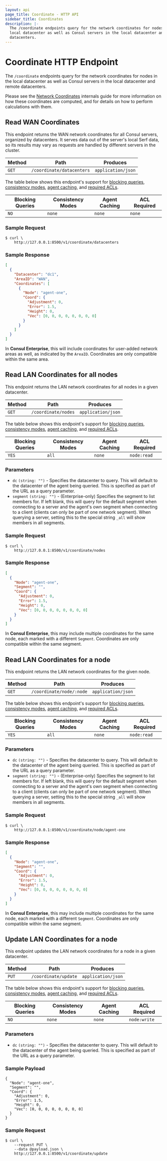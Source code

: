 ```yaml
---
layout: api
page_title: Coordinate - HTTP API
sidebar_title: Coordinates
description: |-
  The /coordinate endpoints query for the network coordinates for nodes in the
  local datacenter as well as Consul servers in the local datacenter and remote
  datacenters.
---
```


# Coordinate HTTP Endpoint

The `/coordinate` endpoints query for the network coordinates for nodes in the
local datacenter as well as Consul servers in the local datacenter and remote
datacenters.

Please see the [Network Coordinates](/docs/internals/coordinates) internals
guide for more information on how these coordinates are computed, and for
details on how to perform calculations with them.

## Read WAN Coordinates

This endpoint returns the WAN network coordinates for all Consul servers,
organized by datacenters. It serves data out of the server's local Serf data, so
its results may vary as requests are handled by different servers in the
cluster.

| Method | Path                      | Produces           |
| ------ | ------------------------- | ------------------ |
| `GET`  | `/coordinate/datacenters` | `application/json` |

The table below shows this endpoint's support for
[blocking queries](/api/features/blocking),
[consistency modes](/api/features/consistency),
[agent caching](/api/features/caching), and
[required ACLs](/api#authentication).

| Blocking Queries | Consistency Modes | Agent Caching | ACL Required |
| ---------------- | ----------------- | ------------- | ------------ |
| `NO`             | `none`            | `none`        | `none`       |

### Sample Request

```text
$ curl \
    http://127.0.0.1:8500/v1/coordinate/datacenters
```

### Sample Response

```json
[
  {
    "Datacenter": "dc1",
    "AreaID": "WAN",
    "Coordinates": [
      {
        "Node": "agent-one",
        "Coord": {
          "Adjustment": 0,
          "Error": 1.5,
          "Height": 0,
          "Vec": [0, 0, 0, 0, 0, 0, 0, 0]
        }
      }
    ]
  }
]
```

In **Consul Enterprise**, this will include coordinates for user-added network
areas as well, as indicated by the `AreaID`. Coordinates are only compatible
within the same area.

## Read LAN Coordinates for all nodes

This endpoint returns the LAN network coordinates for all nodes in a given
datacenter.

| Method | Path                | Produces           |
| ------ | ------------------- | ------------------ |
| `GET`  | `/coordinate/nodes` | `application/json` |

The table below shows this endpoint's support for
[blocking queries](/api/features/blocking),
[consistency modes](/api/features/consistency),
[agent caching](/api/features/caching), and
[required ACLs](/api#authentication).

| Blocking Queries | Consistency Modes | Agent Caching | ACL Required |
| ---------------- | ----------------- | ------------- | ------------ |
| `YES`            | `all`             | `none`        | `node:read`  |

### Parameters

- `dc` `(string: "")` - Specifies the datacenter to query. This will default to
  the datacenter of the agent being queried. This is specified as part of the
  URL as a query parameter.
- `segment` `(string: "")` - (Enterprise-only) Specifies the segment to list members for.
  If left blank, this will query for the default segment when connecting to a server and
  the agent's own segment when connecting to a client (clients can only be part of one
  network segment). When querying a server, setting this to the special string `_all`
  will show members in all segments.

### Sample Request

```text
$ curl \
    http://127.0.0.1:8500/v1/coordinate/nodes
```

### Sample Response

```json
[
  {
    "Node": "agent-one",
    "Segment": "",
    "Coord": {
      "Adjustment": 0,
      "Error": 1.5,
      "Height": 0,
      "Vec": [0, 0, 0, 0, 0, 0, 0, 0]
    }
  }
]
```

In **Consul Enterprise**, this may include multiple coordinates for the same node,
each marked with a different `Segment`. Coordinates are only compatible within the same
segment.

## Read LAN Coordinates for a node

This endpoint returns the LAN network coordinates for the given node.

| Method | Path                     | Produces           |
| ------ | ------------------------ | ------------------ |
| `GET`  | `/coordinate/node/:node` | `application/json` |

The table below shows this endpoint's support for
[blocking queries](/api/features/blocking),
[consistency modes](/api/features/consistency),
[agent caching](/api/features/caching), and
[required ACLs](/api#authentication).

| Blocking Queries | Consistency Modes | Agent Caching | ACL Required |
| ---------------- | ----------------- | ------------- | ------------ |
| `YES`            | `all`             | `none`        | `node:read`  |

### Parameters

- `dc` `(string: "")` - Specifies the datacenter to query. This will default to
  the datacenter of the agent being queried. This is specified as part of the
  URL as a query parameter.
- `segment` `(string: "")` - (Enterprise-only) Specifies the segment to list members for.
  If left blank, this will query for the default segment when connecting to a server and
  the agent's own segment when connecting to a client (clients can only be part of one
  network segment). When querying a server, setting this to the special string `_all`
  will show members in all segments.

### Sample Request

```text
$ curl \
    http://127.0.0.1:8500/v1/coordinate/node/agent-one
```

### Sample Response

```json
[
  {
    "Node": "agent-one",
    "Segment": "",
    "Coord": {
      "Adjustment": 0,
      "Error": 1.5,
      "Height": 0,
      "Vec": [0, 0, 0, 0, 0, 0, 0, 0]
    }
  }
]
```

In **Consul Enterprise**, this may include multiple coordinates for the same node,
each marked with a different `Segment`. Coordinates are only compatible within the same
segment.

## Update LAN Coordinates for a node

This endpoint updates the LAN network coordinates for a node in a given
datacenter.

| Method | Path                 | Produces           |
| ------ | -------------------- | ------------------ |
| `PUT`  | `/coordinate/update` | `application/json` |

The table below shows this endpoint's support for
[blocking queries](/api/features/blocking),
[consistency modes](/api/features/consistency),
[agent caching](/api/features/caching), and
[required ACLs](/api#authentication).

| Blocking Queries | Consistency Modes | Agent Caching | ACL Required |
| ---------------- | ----------------- | ------------- | ------------ |
| `NO`             | `none`            | `none`        | `node:write` |

### Parameters

- `dc` `(string: "")` - Specifies the datacenter to query. This will default to
  the datacenter of the agent being queried. This is specified as part of the
  URL as a query parameter.

### Sample Payload

```text
{
  "Node": "agent-one",
  "Segment": "",
  "Coord": {
    "Adjustment": 0,
    "Error": 1.5,
    "Height": 0,
    "Vec": [0, 0, 0, 0, 0, 0, 0, 0]
  }
}
```

### Sample Request

```text
$ curl \
    --request PUT \
    --data @payload.json \
    http://127.0.0.1:8500/v1/coordinate/update
```
